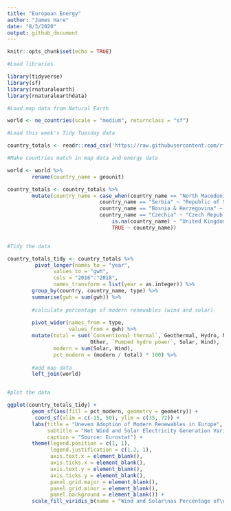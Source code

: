 ```yaml
---
title: "European Energy"
author: "James Hare"
date: "8/3/2020"
output: github_document
---
```


```r
knitr::opts_chunk$set(echo = TRUE)

#Load libraries

library(tidyverse)
library(sf)
library(rnaturalearth)
library(rnaturalearthdata)

#Load map data from Natural Earth

world <- ne_countries(scale = "medium", returnclass = "sf")

#Load this week's Tidy Tuesday data

country_totals <- readr::read_csv('https://raw.githubusercontent.com/rfordatascience/tidytuesday/master/data/2020/2020-08-04/energy_types.csv')
```

```r

#Make countries match in map data and energy data

world <- world %>% 
        rename(country_name = geounit)

country_totals <- country_totals %>% 
        mutate(country_name = case_when(country_name == "North Macedonia" ~ "Macedonia",
                              country_name == "Serbia" ~ "Republic of Serbia",
                              country_name == "Bosnia & Herzegovina" ~ "Bosnia and Herzegovina",
                              country_name == "Czechia" ~ "Czech Republic",
                                  is.na(country_name) ~ "United Kingdom",
                                  TRUE ~ country_name))


#Tidy the data

country_totals_tidy <- country_totals %>% 
         pivot_longer(names_to = "year", 
               values_to = "gwh", 
               cols = "2016":"2018",
               names_transform = list(year = as.integer)) %>%
        group_by(country, country_name, type) %>%
        summarise(gwh = sum(gwh)) %>% 
        
        #calculate percentage of modern renewables (wind and solar)
        
        pivot_wider(names_from = type,
                    values_from = gwh) %>% 
        mutate(total = sum(`Conventional thermal`, Geothermal, Hydro, Nuclear,
                           Other, `Pumped hydro power`, Solar, Wind),
               modern = sum(Solar, Wind),
               pct_modern = (modern / total) * 100) %>% 
        
        #add map data
        left_join(world)



```

```r

#plot the data

ggplot(country_totals_tidy) +
        geom_sf(aes(fill = pct_modern, geometry = geometry)) +
         coord_sf(xlim = c(-15, 50), ylim = c(35, 72)) +
        labs(title = "Uneven Adoption of Modern Renewables in Europe",
             subtitle = "Net Wind and Solar Electricity Generation Varies Greatly",
             caption = "Source: Eurostat") +
        theme(legend.position = c(1, 1),
              legend.justification = c(1.2, 1),
              axis.text.x = element_blank(),
              axis.ticks.x = element_blank(),
              axis.text.y = element_blank(),
              axis.ticks.y = element_blank(),
              panel.grid.major = element_blank(), 
              panel.grid.minor = element_blank(),
              panel.background = element_blank()) +
        scale_fill_viridis_b(name = "Wind and Solar\nas Percentage of\nNet Production,\n2016 - 2018")
```